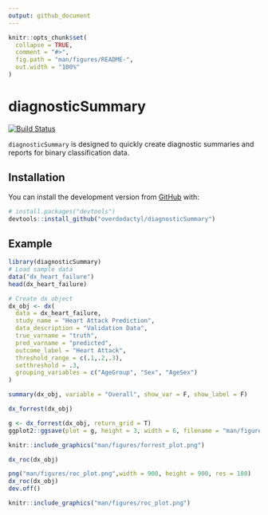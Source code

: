 ```yaml
---
output: github_document
---
```


<!-- README.md is generated from README.Rmd. Please edit that file -->

```r
knitr::opts_chunk$set(
  collapse = TRUE,
  comment = "#>",
  fig.path = "man/figures/README-",
  out.width = "100%"
)
```
# diagnosticSummary

<!-- badges: start -->
[![Build Status](https://travis-ci.org/overdodactyl/diagnosticSummary.svg?branch=master)](https://travis-ci.org/overdodactyl/diagnosticSummary)
<!-- badges: end -->

`diagnosticSummary` is designed to quickly create diagnostic summaries and reports for binary classification data.

## Installation

You can install the development version from [GitHub](https://github.com/) with:

``` r
# install.packages("devtools")
devtools::install_github("overdodactyl/diagnosticSummary")
```
## Example


```r
library(diagnosticSummary)
# Load sample data
data("dx_heart_failure")
head(dx_heart_failure)

# Create dx object
dx_obj <- dx(
  data = dx_heart_failure,
  study_name = "Heart Attack Prediction",
  data_description = "Validation Data",
  true_varname = "truth",
  pred_varname = "predicted",
  outcome_label = "Heart Attack",
  threshold_range = c(.1,.2,.3),
  setthreshold = .3,
  grouping_variables = c("AgeGroup", "Sex", "AgeSex")
)
```


```r
summary(dx_obj, variable = "Overall", show_var = F, show_label = F)
```


```r
dx_forrest(dx_obj)
```


```r
g <- dx_forrest(dx_obj, return_grid = T)
ggplot2::ggsave(plot = g, height = 3, width = 6, filename = "man/figures/forrest_plot.png")
```


```r
knitr::include_graphics("man/figures/forrest_plot.png")
```


```r
dx_roc(dx_obj)
```


```r
png("man/figures/roc_plot.png",width = 900, height = 900, res = 180)
dx_roc(dx_obj)
dev.off()
```


```r
knitr::include_graphics("man/figures/roc_plot.png")
```
